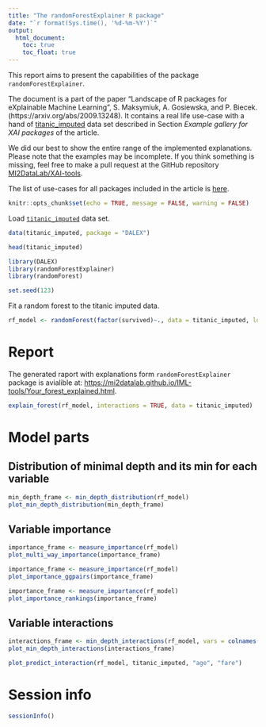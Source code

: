 ```yaml
---
title: "The randomForestExplainer R package"
date: "`r format(Sys.time(), '%d-%m-%Y')`"
output:
  html_document:
    toc: true
    toc_float: true
---
```


  
This report aims to present the capabilities of the package `randomForestExplainer`. 

The document is a part of the paper "Landscape of R packages for eXplainable Machine Learning", S. Maksymiuk, A. Gosiewska, and P. Biecek. 
(https://arxiv.org/abs/2009.13248). It contains a real life use-case with a hand of [titanic_imputed](https://modeloriented.github.io/DALEX/reference/titanic.html) data set described in Section *Example gallery for XAI packages* of the article.

We did our best to show the entire range of the implemented explanations. Please note that the examples may be incomplete. If you think something is missing, feel free to make a pull request at the GitHub repository [MI2DataLab/XAI-tools](https://github.com/MI2DataLab/XAI-tools).

The list of use-cases for all packages included in the article is [here](http://xai-tools.drwhy.ai/).  

```r
knitr::opts_chunk$set(echo = TRUE, message = FALSE, warning = FALSE)
```

Load [`titanic_imputed`](https://modeloriented.github.io/DALEX/reference/titanic.html) data set.

```r
data(titanic_imputed, package = "DALEX")

head(titanic_imputed)
```


```r
library(DALEX)
library(randomForestExplainer)
library(randomForest)

set.seed(123)
```

Fit a random forest to the titanic imputed data.

```r
rf_model <- randomForest(factor(survived)~., data = titanic_imputed, localImp = TRUE)
```


# Report

The generated raport with explanations form `randomForestExplainer` package is avialible at: [https://mi2datalab.github.io/IML-tools/Your_forest_explained.html](https://mi2datalab.github.io/IML-tools/Your_forest_explained.html).

```r
explain_forest(rf_model, interactions = TRUE, data = titanic_imputed)
```


# Model parts

## Distribution of minimal depth and its min for each variable

```r
min_depth_frame <- min_depth_distribution(rf_model)
plot_min_depth_distribution(min_depth_frame)
```

## Variable importance

```r
importance_frame <- measure_importance(rf_model)
plot_multi_way_importance(importance_frame)
```




```r
importance_frame <- measure_importance(rf_model)
plot_importance_ggpairs(importance_frame)
```






```r
importance_frame <- measure_importance(rf_model)
plot_importance_rankings(importance_frame)
```




## Variable interactions

```r
interactions_frame <- min_depth_interactions(rf_model, vars = colnames(titanic_imputed[ ,-8]))
plot_min_depth_interactions(interactions_frame)                                 
```


```r
plot_predict_interaction(rf_model, titanic_imputed, "age", "fare")
```

# Session info

```r
sessionInfo()
```